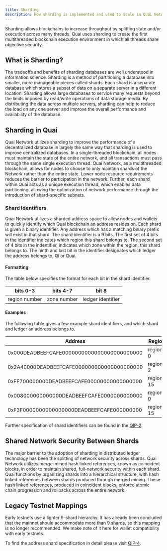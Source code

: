 ```yaml
---
title: Sharding
description: How sharding is implemented and used to scale in Quai Network.
---
```


Sharding allows blockchains to increase throughput by splitting state and/or execution across many threads. Quai uses sharding to create the first multithreaded blockchain execution environment in which all threads share objective security.

## What is Sharding?

The tradeoffs and benefits of sharding databases are well understood in information science. Sharding is a method of partitioning a database into smaller, more manageable pieces called shards. Each shard is a separate database which stores a subset of data on a separate server in a different location. Sharding allows large databases to service many requests beyond the limits imposed by read/write operations of data storage media. By distributing the data across multiple servers, sharding can help to reduce the load on any one server and improve the overall performance and availability of the database.

## Sharding in Quai

Quai Network utilizes sharding to improve the performance of a decentralized database in largely the same way that sharding is used to improve centralized databases. In a single-threaded blockchain, all nodes must maintain the state of the entire network, and all transactions must pass through the same single execution thread. Quai Network, as a multithreaded blockchain, allows for nodes to choose to only maintain shards of the Network rather than the entire state. Lower node resource requirements reduces the barrier to participation in the network. Further, each shard within Quai acts as a unique execution thread, which enables data partitioning, allowing the optimization of network performance through the introduction of shard-specific subnets.

### Shard Identifiers

Quai Network utilizes a sharded address space to allow nodes and wallets to quickly identify which Quai blockchain an address resides on. Each shard is given a binary identifier. Any address which has a matching binary prefix will exist in that shard. The shard identifier is a 9 bits. The first set of 4 bits in the identifier indicates which region this shard belongs to. The second set of 4 bits in the indentifier, indicates which zone within the region, this shard belongs to. The ninth and last bit in the identifier designates which ledger the address belongs to, Qi or Quai.

#### Formatting

The table below specifies the format for each bit in the shard identifier.

| bits 0-3      | bits 4-7    | bit 8             |
| ------------- | ----------- | ----------------- |
| region number | zone number | ledger identifier |

#### Examples

The following table gives a few example shard identifiers, and which shard and ledger an address belongs to.

| Address                                    | Region    | Zone    | Ledger |
| ------------------------------------------ | --------- | ------- | ------ |
| 0x000DEADBEEFCAFE0000000000000000000000000 | region-0  | zone-0  | Quai   |
| 0x2A40000DEADBEEFCAFE000000000000000000000 | region-2  | zone-10 | Quai   |
| 0xFF700000000DEADBEEFCAFE00000000000000000 | region-15 | zone-15 | Quai   |
| 0x008000000000000DEADBEEFCAFE0000000000000 | region-0  | zone-0  | Qi     |
| 0xF3F0000000000000000DEADBEEFCAFE000000000 | region-15 | zone-3  | Qi     |

Further specification of shard identifiers can be found in the [QIP-2](https://github.com/quai-network/qips/blob/master/qip-0002.md).

## Shared Network Security Between Shards

The major barrier to the adoption of sharding in distributed ledger technology has been the splitting of network security across shards. Quai Network utilizes merge-mined hash linked references, known as coincident blocks, in order to maintain shared, full-network security within each shard. Quai functions by organizing shards into a hierarchical structure, with hash linked references between shards produced through merged mining. These hash linked references, produced in coincident blocks, enforce atomic chain progression and rollbacks across the entire network.

## Legacy Testnet Mappings

Early testnets use a lighter 9-shard hierarchy. It has already been concluded that the mainnet should accommodate more than 9 shards, so this mapping is no longer recommended. We make note of it here for wallet compatibility with early testnets.

To find the address shard specification in detail please visit [QIP-4](https://github.com/quai-network/qips/blob/master/qip-0004.md).
